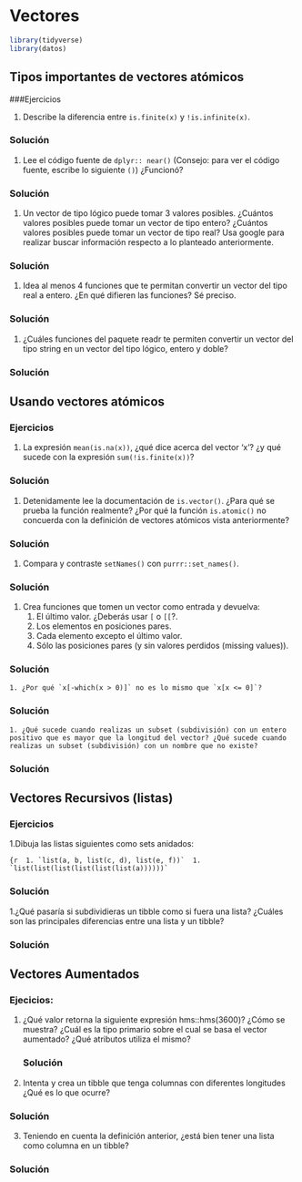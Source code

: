 # Vectores


```r
library(tidyverse)
library(datos)
```


## Tipos importantes de vectores atómicos

###Ejercicios

1. Describe la diferencia entre `is.finite(x)` y `!is.infinite(x)`.

<div class="solucion">
<h3>Solución</h3>

</div>

1. Lee el código fuente de `dplyr:: near()` (Consejo: para ver el código fuente, escribe lo siguiente `()`) ¿Funcionó?

<div class="solucion">
<h3>Solución</h3>

</div>

1. Un vector de tipo lógico puede tomar 3 valores posibles. ¿Cuántos valores posibles puede tomar un vector de tipo entero? ¿Cuántos valores posibles puede tomar un vector de tipo real? Usa google para realizar buscar información respecto a lo planteado anteriormente.

<div class="solucion">
<h3>Solución</h3>

</div>

1. Idea al menos 4 funciones que te permitan convertir un vector del tipo real a entero. ¿En qué difieren las funciones? Sé preciso.

<div class="solucion">
<h3>Solución</h3>

</div>

1. ¿Cuáles funciones del paquete readr te permiten convertir un vector del tipo string en un vector del tipo lógico, entero y doble?

<div class="solucion">
<h3>Solución</h3>

</div>

## Usando vectores atómicos

### Ejercicios

1. La expresión `mean(is.na(x))`, ¿qué dice acerca del vector 'x'? ¿y qué sucede con la expresión `sum(!is.finite(x))`?

<div class="solucion">
<h3>Solución</h3>

</div>

1. Detenidamente lee la documentación de `is.vector()`. ¿Para qué se prueba la función realmente? ¿Por qué la función `is.atomic()` no concuerda con la definición de vectores atómicos vista anteriormente?

<div class="solucion">
<h3>Solución</h3>

</div>

1. Compara y contraste `setNames()` con `purrr::set_names()`.

<div class="solucion">
<h3>Solución</h3>

</div>

1. Crea funciones que tomen un vector como entrada y devuelva:
	1. El último valor. ¿Deberás usar `[` o `[[`?.
	1. Los elementos en posiciones pares.
	1. Cada elemento excepto el último valor.
	1. Sólo las posiciones pares (y sin valores perdidos (missing values)).

<div class="solucion">
<h3>Solución</h3>

</div>

	1. ¿Por qué `x[-which(x > 0)]` no es lo mismo que `x[x <= 0]`?

<div class="solucion">
<h3>Solución</h3>

</div>


	1. ¿Qué sucede cuando realizas un subset (subdivisión) con un entero positivo que es mayor que la longitud del vector? ¿Qué sucede cuando realizas un subset (subdivisión) con un nombre que no existe?

<div class="solucion">
<h3>Solución</h3>

</div>


## Vectores Recursivos (listas)


### Ejercicios
1.Dibuja las listas siguientes como sets anidados:

```{r
 1.	`list(a, b, list(c, d), list(e, f))`
 1.	`list(list(list(list(list(list(a))))))`
```
<div class="solucion">
<h3>Solución</h3>

</div>


1.¿Qué pasaría si subdividieras un tibble como si fuera una lista? ¿Cuáles son las principales diferencias entre una lista y un tibble?

<div class="solucion">
<h3>Solución</h3>

</div>


## Vectores Aumentados

### Ejecicios:
1.	¿Qué valor retorna la siguiente expresión hms::hms(3600)? ¿Cómo se muestra? ¿Cuál es la tipo primario sobre el cual se basa el vector aumentado? ¿Qué atributos utiliza el mismo?
<div class="solucion">
<h3>Solución</h3>

</div>


2.	Intenta y crea un tibble que tenga columnas con diferentes longitudes ¿Qué es lo que ocurre?

<div class="solucion">
<h3>Solución</h3>

</div>

3.	Teniendo en cuenta la definición anterior, ¿está bien tener una lista como columna en un tibble?

<div class="solucion">
<h3>Solución</h3>

</div>